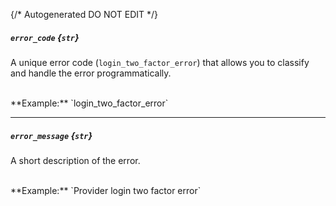 {/* Autogenerated DO NOT EDIT  */}
##### `error_code` *{`str`}*
A unique error code (`login_two_factor_error`) that allows you to classify and handle the error programmatically.

<br/>
**Example:** `login_two_factor_error`

---
##### `error_message` *{`str`}*
A short description of the error.

<br/>
**Example:** `Provider login two factor error`


